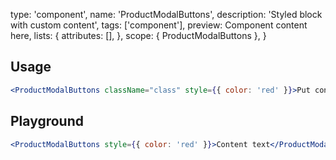
  type: 'component',
  name: 'ProductModalButtons',
  description: 'Styled block with custom content',
  tags: ['component'],
  preview: <ProductModalButtons>Component content here</ProductModalButtons>,
  lists: {
    attributes: [],
  },
  scope: { ProductModalButtons },
}

## Usage

```jsx
<ProductModalButtons className="class" style={{ color: 'red' }}>Put content here</ProductModalButtons>
```

## Playground

```jsx live
<ProductModalButtons style={{ color: 'red' }}>Content text</ProductModalButtons>
```
